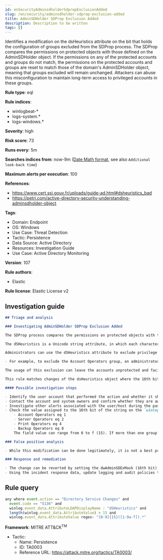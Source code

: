 ```yaml
---
id: enSecurityAdminsdholderSdpropExclusionAdded
slug: /en/security/adminsdholder-sdprop-exclusion-added
title: AdminSDHolder SDProp Exclusion Added
description: Description to be written
tags: []
---
```


<div id="adminsdholder-sdprop-exclusion-added"></div>

Identifies a modification on the dsHeuristics attribute on the bit that holds the configuration of groups excluded from the SDProp process. The SDProp compares the permissions on protected objects with those defined on the AdminSDHolder object. If the permissions on any of the protected accounts and groups do not match, the permissions on the protected accounts and groups are reset to match those of the domain's AdminSDHolder object, meaning that groups excluded will remain unchanged. Attackers can abuse this misconfiguration to maintain long-term access to privileged accounts in these groups.

**Rule type**: eql

**Rule indices**: 

* winlogbeat-*
* logs-system.*
* logs-windows.*

**Severity**: high

**Risk score**: 73

**Runs every**: 5m

**Searches indices from**: now-9m ([Date Math format](((ref))/common-options.html#date-math), see also <DocLink id="enSecurityRulesUiCreate" section="set-the-rules-schedule">`Additional look-back time`</DocLink>)

**Maximum alerts per execution**: 100

**References**: 

* https://www.cert.ssi.gouv.fr/uploads/guide-ad.html#dsheuristics_bad
* https://petri.com/active-directory-security-understanding-adminsdholder-object

**Tags**: 

* Domain: Endpoint
* OS: Windows
* Use Case: Threat Detection
* Tactic: Persistence
* Data Source: Active Directory
* Resources: Investigation Guide
* Use Case: Active Directory Monitoring

**Version**: 107

**Rule authors**: 

* Elastic

**Rule license**: Elastic License v2

## Investigation guide

```markdown
## Triage and analysis

### Investigating AdminSDHolder SDProp Exclusion Added

The SDProp process compares the permissions on protected objects with those defined on the AdminSDHolder object. If the permissions on any of the protected accounts and groups do not match, it resets the permissions on the protected accounts and groups to match those defined in the domain AdminSDHolder object.

The dSHeuristics is a Unicode string attribute, in which each character in the string represents a heuristic that is used to determine the behavior of Active Directory.

Administrators can use the dSHeuristics attribute to exclude privilege groups from the SDProp process by setting the 16th bit (dwAdminSDExMask) of the string to a certain value, which represents the group(s):

- For example, to exclude the Account Operators group, an administrator would modify the string, so the 16th character is set to 1 (i.e., 0000000001000001).

The usage of this exclusion can leave the accounts unprotected and facilitate the misconfiguration of privileges for the excluded groups, enabling attackers to add accounts to these groups to maintain long-term persistence with high privileges.

This rule matches changes of the dsHeuristics object where the 16th bit is set to a value other than zero.

#### Possible investigation steps

- Identify the user account that performed the action and whether it should perform this kind of action.
- Contact the account and system owners and confirm whether they are aware of this activity.
- Investigate other alerts associated with the user/host during the past 48 hours.
- Check the value assigned to the 16th bit of the string on the `winlog.event_data.AttributeValue` field:
    - Account Operators eq 1
    - Server Operators eq 2
    - Print Operators eq 4
    - Backup Operators eq 8
    The field value can range from 0 to f (15). If more than one group is specified, the values will be summed together; for example, Backup Operators and Print Operators will set the `c` value on the bit.

### False positive analysis

- While this modification can be done legitimately, it is not a best practice. Any potential benign true positive (B-TP) should be mapped and reviewed by the security team for alternatives as this weakens the security of the privileged group.

### Response and remediation

- The change can be reverted by setting the dwAdminSDExMask (16th bit) to 0 in dSHeuristics.
- Using the incident response data, update logging and audit policies to improve the mean time to detect (MTTD) and the mean time to respond (MTTR).
```

## Rule query

```js
any where event.action == "Directory Service Changes" and
  event.code == "5136" and
  winlog.event_data.AttributeLDAPDisplayName : "dSHeuristics" and
  length(winlog.event_data.AttributeValue) > 15 and
  winlog.event_data.AttributeValue regex~ "[0-9]{15}([1-9a-f]).*"

```

**Framework**: MITRE ATT&CK<sup>TM</sup>

* Tactic:
    * Name: Persistence
    * ID: TA0003
    * Reference URL: https://attack.mitre.org/tactics/TA0003/

